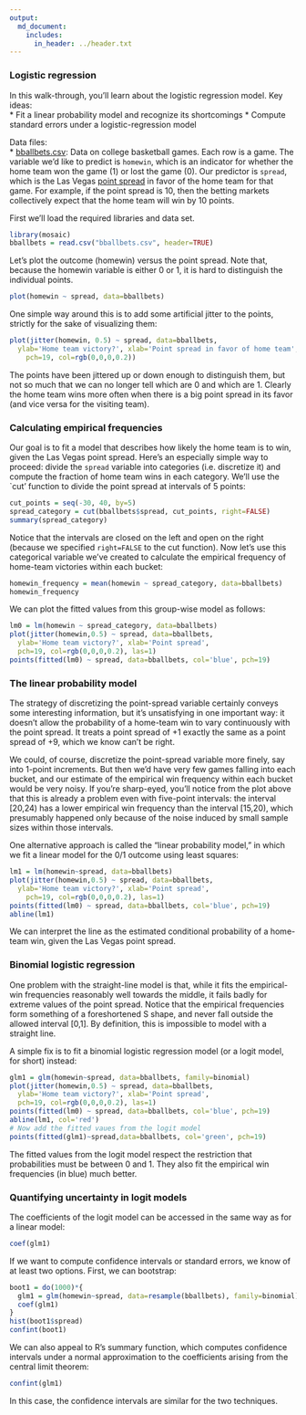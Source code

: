 ```yaml
---
output:
  md_document:
    includes:
      in_header: ../header.txt
---
```


### Logistic regression

In this walk-through, you'll learn about the logistic regression model.  Key ideas:  
* Fit a linear probability model and recognize its shortcomings 
* Compute standard errors under a logistic-regression model

Data files:  
* [bballbets.csv](bballbets.csv): Data on college basketball games.  Each row is a game.  The variable we'd like to predict is `homewin`, which is an indicator for whether the home team won the game (1) or lost the game (0).  Our predictor is `spread`, which is the Las Vegas [point spread](http://en.wikipedia.org/wiki/Spread_betting) in favor of the home team for that game.  For example, if the point spread is 10, then the betting markets collectively expect that the home team will win by 10 points.

First we'll load the required libraries and data set.
```r
library(mosaic)
bballbets = read.csv("bballbets.csv", header=TRUE)
```


Let's plot the outcome (homewin) versus the point spread.  Note that, because the homewin variable is either 0 or 1, it is hard to distinguish the individual points.
```r
plot(homewin ~ spread, data=bballbets)
```

One simple way around this is to add some artificial jitter to the points, strictly for the sake of visualizing them:
```r
plot(jitter(homewin, 0.5) ~ spread, data=bballbets,
  ylab='Home team victory?', xlab='Point spread in favor of home team',
	pch=19, col=rgb(0,0,0,0.2))
```

The points have been jittered up or down enough to distinguish them, but not so much that we can no longer tell which are 0 and which are 1.  Clearly the home team wins more often when there is a big point spread in its favor (and vice versa for the visiting team).

### Calculating empirical frequencies

Our goal is to fit a model that describes how likely the home team is to win, given the Las Vegas point spread.  Here's an especially simple way to proceed: divide the `spread` variable into categories (i.e. discretize it) and compute the fraction of home team wins in each category.  We'll use the `cut' function to divide the point spread at intervals of 5 points:
```r
cut_points = seq(-30, 40, by=5)
spread_category = cut(bballbets$spread, cut_points, right=FALSE)
summary(spread_category)
```

Notice that the intervals are closed on the left and open on the right (because we specified `right=FALSE` to the cut function).  Now let's use this categorical variable we've created to calculate the empirical frequency of home-team victories within each bucket:
```r
homewin_frequency = mean(homewin ~ spread_category, data=bballbets)
homewin_frequency
```

We can plot the fitted values from this group-wise model as follows:
```r
lm0 = lm(homewin ~ spread_category, data=bballbets)
plot(jitter(homewin,0.5) ~ spread, data=bballbets,
  ylab='Home team victory?', xlab='Point spread',
  pch=19, col=rgb(0,0,0,0.2), las=1)
points(fitted(lm0) ~ spread, data=bballbets, col='blue', pch=19)
```

### The linear probability model

The strategy of discretizing the point-spread variable certainly conveys some interesting information, but it's unsatisfying in one important way: it doesn't allow the probability of a home-team win to vary continuously with the point spread.  It treats a point spread of +1 exactly the same as a point spread of +9, which we know can't be right.

We could, of course, discretize the point-spread variable more finely, say into 1-point increments.  But then we'd have very few games falling into each bucket, and our estimate of the empirical win frequency within each bucket would be very noisy.  If you're sharp-eyed, you'll notice from the plot above that this is already a problem even with five-point intervals: the interval [20,24) has a lower empirical win frequency than the interval [15,20), which presumably happened only because of the noise induced by small sample sizes within those intervals.

One alternative approach is called the "linear probability model," in which we fit a linear model for the 0/1 outcome using least squares:
```r
lm1 = lm(homewin~spread, data=bballbets)
plot(jitter(homewin,0.5) ~ spread, data=bballbets,
  ylab='Home team victory?', xlab='Point spread',
	pch=19, col=rgb(0,0,0,0.2), las=1)
points(fitted(lm0) ~ spread, data=bballbets, col='blue', pch=19)
abline(lm1)
```

We can interpret the line as the estimated conditional probability of a home-team win, given the Las Vegas point spread.

### Binomial logistic regression

One problem with the straight-line model is that, while it fits the empirical-win frequencies reasonably well towards the middle, it fails badly for extreme values of the point spread.  Notice that the empirical frequencies form something of a foreshortened S shape, and never fall outside the allowed interval [0,1].  By definition, this is impossible to model with a straight line.


A simple fix is to fit a binomial logistic regression model (or a logit model, for short) instead:
```r
glm1 = glm(homewin~spread, data=bballbets, family=binomial)
plot(jitter(homewin,0.5) ~ spread, data=bballbets,
  ylab='Home team victory?', xlab='Point spread',
  pch=19, col=rgb(0,0,0,0.2), las=1)
points(fitted(lm0) ~ spread, data=bballbets, col='blue', pch=19)
abline(lm1, col='red')
# Now add the fitted vaues from the logit model
points(fitted(glm1)~spread,data=bballbets, col='green', pch=19)
```

The fitted values from the logit model respect the restriction that probabilities must be between 0 and 1.  They also fit the empirical win frequencies (in blue) much better.


### Quantifying uncertainty in logit models

The coefficients of the logit model can be accessed in the same way as for a linear model:
```r
coef(glm1)
```

If we want to compute confidence intervals or standard errors, we know of at least two options.  First, we can bootstrap:
```r
boot1 = do(1000)*{
  glm1 = glm(homewin~spread, data=resample(bballbets), family=binomial)
  coef(glm1)
}
hist(boot1$spread)
confint(boot1)
```

We can also appeal to R's summary function, which computes confidence intervals under a normal approximation to the coefficients arising from the central limit theorem:
```r
confint(glm1)
```

In this case, the confidence intervals are similar for the two techniques.

